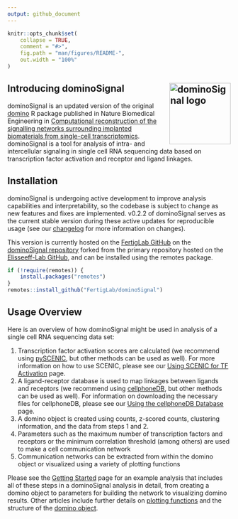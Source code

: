```yaml
---
output: github_document
---
```


<!-- index.md is generated from index.Rmd. Please edit that file -->

```r
knitr::opts_chunk$set(
    collapse = TRUE,
    comment = "#>",
    fig.path = "man/figures/README-",
    out.width = "100%"
)
```

## Introducing dominoSignal <a href="https://fertiglab.github.io/dominoSignal/"><img src="man/figures/logo.svg" align="right" height="138" style="float:right; height:138px;" alt="dominoSignal logo" /></a>

dominoSignal is an updated version of the original [domino](https://github.com/Elisseeff-Lab/domino) R package published in Nature Biomedical Engineering in [Computational reconstruction of the signalling networks surrounding implanted biomaterials from single-cell transcriptomics](https://doi.org/10.1038/s41551-021-00770-5). dominoSignal is a tool for analysis of intra- and intercellular signaling in single cell RNA sequencing data based on transcription factor activation and receptor and ligand linkages.

## Installation

dominoSignal is undergoing active development to improve analysis capabilities and interpretability, so the codebase is subject to change as new features and fixes are implemented. v0.2.2 of dominoSignal serves as the current stable version during these active updates for reproducible usage (see our [changelog](news/index.html) for more information on changes).

This version is currently hosted on the [FertigLab GitHub](https://github.com/FertigLab) on the [dominoSignal repository](https://github.com/FertigLab/dominoSignal) forked from the primary repository hosted on the [Elisseeff-Lab GitHub](https://github.com/Elisseeff-Lab/domino), and can be installed using the remotes package.

```r
if (!require(remotes)) {
    install.packages("remotes")
}
remotes::install_github("FertigLab/dominoSignal")
```

## Usage Overview

Here is an overview of how dominoSignal might be used in analysis of a single cell RNA sequencing data set:

1. Transcription factor activation scores are calculated (we recommend using [pySCENIC](https://pyscenic.readthedocs.io/en/latest/), but other methods can be used as well). For more information on how to use SCENIC, please see our [Using SCENIC for TF Activation](vignette("articles/scenic_vignette")) page.
2. A ligand-receptor database is used to map linkages between ligands and receptors (we recommend using [cellphoneDB](https://www.cellphonedb.org/), but other methods can be used as well). For information on downloading the necessary files for cellphoneDB, please see our [Using the cellphoneDB Database](vignette("articles/cellphonedb_vignette")) page.
3. A domino object is created using counts, z-scored counts, clustering information, and the data from steps 1 and 2.
4. Parameters such as the maximum number of transcription factors and receptors or the minimum correlation threshold (among others) are used to make a cell communication network
5. Communication networks can be extracted from within the domino object or visualized using a variety of plotting functions

Please see the [Getting Started](vignette("dominoSignal")) page for an example analysis that includes all of these steps in a dominoSignal analysis in detail, from creating a domino object to parameters for building the network to visualizing domino results. Other articles include further details on [plotting functions](vignette("plotting_vignette")) and the structure of the [domino object](vignette("domino_object_vignette")).
